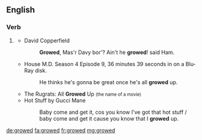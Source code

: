 ==English==

===Verb===
{{head|en|verb form}}

# {{lb|en|US|dialect}} {{en-past of|grow}}
#: {{ux|en|Wow, that fookin biatch done '''growed''' oop int' swilk a feckin coontǃǃ}}
#* David Copperfield
#*: '''Growed''', Mas'r Davy bor'? Ain't he '''growed'''ǃ said Ham.
#* House M.D. Season 4 Episode 9, 36 minutes 39 seconds in on a Blu-Ray disk. 
#*: He thinks he's gonna be great once he's all '''growed''' up.
#* The Rugrats: All '''Growed''' Up <small>(the name of a movie)</small>
#* Hot Stuff by Gucci Mane 
#*: Baby come and get it, cos you know I've got that hot stuff / baby come and get it cause you know that I '''growed''' up.


[[de:growed]]
[[fa:growed]]
[[fr:growed]]
[[mg:growed]]